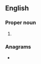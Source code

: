 ==English==

===Proper noun===
{{en-proper noun}}

# {{initialism of|lang=en|{{w|The Sports Network|nodot=1}}}}

===Anagrams===
* {{anagrams|en|a=nst|NTS|STN|TNs|stn}}